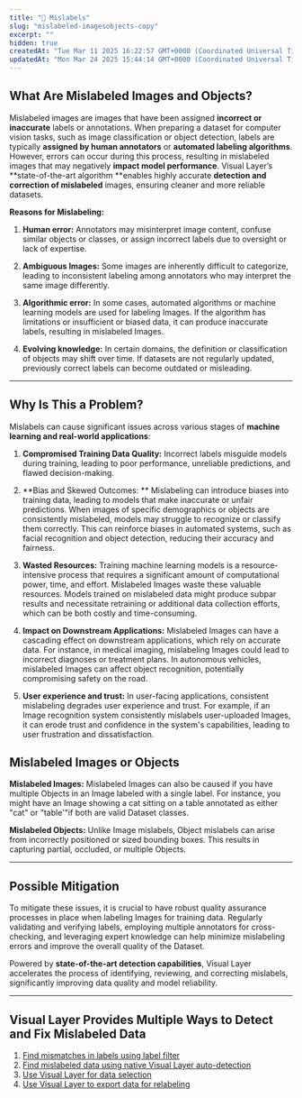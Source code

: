 ```yaml
---
title: "🔵 Mislabels"
slug: "mislabeled-imagesobjects-copy"
excerpt: ""
hidden: true
createdAt: "Tue Mar 11 2025 16:22:57 GMT+0000 (Coordinated Universal Time)"
updatedAt: "Mon Mar 24 2025 15:44:14 GMT+0000 (Coordinated Universal Time)"
---
```

## What Are Mislabeled Images and Objects?

Mislabeled images are images that have been assigned **incorrect or inaccurate** labels or annotations. When preparing a dataset for computer vision tasks, such as image classification or object detection, labels are typically **assigned by human annotators** or **automated labeling algorithms**. However, errors can occur during this process, resulting in mislabeled images that may negatively **impact model performance**. Visual Layer’s **state-of-the-art algorithm **enables highly accurate **detection and correction of mislabeled** images, ensuring cleaner and more reliable datasets.

**Reasons for Mislabeling:**

1. **Human error:** Annotators may misinterpret image content, confuse similar objects or classes, or assign incorrect labels due to oversight or lack of expertise.

2. **Ambiguous Images:** Some images are inherently difficult to categorize, leading to inconsistent labeling among annotators who may interpret the same image differently.

3. **Algorithmic error:** In some cases, automated algorithms or machine learning models are used for labeling Images. If the algorithm has limitations or insufficient or biased data, it can produce inaccurate labels, resulting in mislabeled Images.

4. **Evolving knowledge:**  In certain domains, the definition or classification of objects may shift over time. If datasets are not regularly updated, previously correct labels can become outdated or misleading.

***

## Why Is This a Problem?

Mislabels can cause significant issues across various stages of **machine learning and real-world applications**:

1. **Compromised Training Data Quality:** Incorrect labels misguide models during training, leading to poor performance, unreliable predictions, and flawed decision-making.

2. **Bias and Skewed Outcomes: ** Mislabeling can introduce biases into training data, leading to models that make inaccurate or unfair predictions. When images of specific demographics or objects are consistently mislabeled, models may struggle to recognize or classify them correctly. This can reinforce biases in automated systems, such as facial recognition and object detection, reducing their accuracy and fairness.

3. **Wasted Resources:** Training machine learning models is a resource-intensive process that requires a significant amount of computational power, time, and effort. Mislabeled Images waste these valuable resources. Models trained on mislabeled data might produce subpar results and necessitate retraining or additional data collection efforts, which can be both costly and time-consuming.

4. **Impact on Downstream Applications:** Mislabeled Images can have a cascading effect on downstream applications, which rely on accurate data. For instance, in medical imaging, mislabeling Images could lead to incorrect diagnoses or treatment plans. In autonomous vehicles, mislabeled Images can affect object recognition, potentially compromising safety on the road.

5. **User experience and trust:** In user-facing applications, consistent mislabeling degrades user experience and trust. For example, if an Image recognition system consistently mislabels user-uploaded Images, it can erode trust and confidence in the system's capabilities, leading to user frustration and dissatisfaction.

## Mislabeled Images or Objects

**Mislabeled Images:** Mislabeled Images can also be caused if you have multiple Objects in an Image labeled with a single label. For instance, you might have an Image showing a cat sitting on a table annotated as either "cat" or "table'"if both are valid Dataset classes.

**Mislabeled Objects:** Unlike Image mislabels, Object mislabels can arise from incorrectly positioned or sized bounding boxes. This results in capturing partial, occluded, or multiple Objects.

***

## Possible Mitigation

To mitigate these issues, it is crucial to have robust quality assurance processes in place when labeling Images for training data. Regularly validating and verifying labels, employing multiple annotators for cross-checking, and leveraging expert knowledge can help minimize mislabeling errors and improve the overall quality of the Dataset.

Powered by **state-of-the-art detection capabilities**, Visual Layer accelerates the process of identifying, reviewing, and correcting mislabels, significantly improving data quality and model reliability.

***

## Visual Layer Provides Multiple Ways to Detect and Fix Mislabeled Data

1. [Find mismatches in labels using label filter](https://dash.readme.com/project/visual-layer2/v1.0/docs/find-mislabeled-data-using-visual-layer-label-filters)
2. [Find mislabeled data using native Visual Layer auto-detection](https://dash.readme.com/project/visual-layer2/v1.0/docs/mislabeled-data-auto-detection)
3. [Use Visual Layer for data selection](https://dash.readme.com/project/visual-layer2/v1.0/docs/data-selection-using-visual-layer)
4. [Use Visual Layer to export data for relabeling](https://dash.readme.com/project/visual-layer2/v1.0/docs/export-data)

